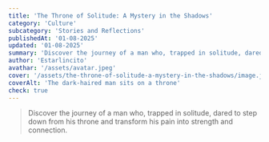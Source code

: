 ```yaml
---
title: 'The Throne of Solitude: A Mystery in the Shadows'
category: 'Culture'
subcategory: 'Stories and Reflections'
publishedAt: '01-08-2025'
updated: '01-08-2025'
summary: 'Discover the journey of a man who, trapped in solitude, dared to step down from his throne and transform his pain into strength and connection.'
author: 'Estarlincito'
avathar: '/assets/avatar.jpeg'
cover: '/assets/the-throne-of-solitude-a-mystery-in-the-shadows/image.jpeg'
coverAlt: 'The dark-haired man sits on a throne'
check: true
---
```


<Introduction>

> Discover the journey of a man who, trapped in solitude, dared to step down from his throne and transform his pain into strength and connection.

</Introduction>

<Contents>
  <Audio
    src='/assets/the-throne-of-solitude-a-mystery-in-the-shadows/audio.mp3'
    type='audio/mp3'
  />

Deep within a forgotten kingdom, where time seemed to stand still, there was a man who ruled from a dark and majestic throne. No one knew much about him—only whispers in taverns and villages nearby spoke of his existence. They said he was cursed, that he had chosen solitude as his only companion. No one dared to approach him, for a heavy, almost impenetrable aura surrounded his castle.

He was no king, no tyrant. He was just a man, broken by the scars of his past. Once, he had loved, he had trusted, but the sting of betrayal drove him to build walls so high that not even sunlight could pierce through. His throne was not one of gold or glory, but of silence and isolation, a place where the echoes of his sorrow multiplied endlessly. In the reflection of his sword, he did not see the warrior he had once been, but a shadow trapped in an abyss of his own making.

Yet, there was something peculiar about him. He was not weak. Despite his solitude, there was a spark of life that still burned within, like a candle refusing to be snuffed out. Day after day, he stared into the flames on the walls of his castle and asked himself: Is this my fate? Am I destined for this eternal void?

One night, under a celestial light streaming through the broken roof of his hall, something shifted. It wasn’t a miracle or an unexpected visitor. It was something subtler—a thought. A question that gnawed at him: What if the problem isn’t the world, but me? What if stepping down from this throne doesn’t make me weaker, but stronger?

That question, small as a seed, began to grow. Over the days, the man decided to test his limits. For the first time in years, he stepped outside—not far, just to the threshold of his castle. There, the cold wind and the sound of birds greeted him. Nothing extraordinary happened, but that single step was enough to ignite something within him.

At first, it was hard. The armor he had built around himself was still heavy. When people approached, he doubted them, he retreated, he feared. But little by little, he began to see that not everyone was like those who had hurt him. He learned to tell the difference between those who wanted to build something with him and those who sought to tear him down.

<Image
  alt='The dark-haired man now with a smile on his face and with friends'
  src='/assets/the-throne-of-solitude-a-mystery-in-the-shadows/image1.jpeg'
/>

> _&quot;From his once-lonely throne, he learned this: strength is not in standing alone, but in allowing others to stand beside you. Healing begins where isolation ends&quot;_ <br/> **-Estarlincito-**

And over time, his throne transformed. It was no longer a symbol of solitude but a place of reflection. It became a space where he could sit—not to hide, but to look into the distance and remember how far he had come. The man ceased to be a mystery to the world, and more importantly, he ceased to be a mystery to himself.

He learned that isolation, while tempting, was not the solution. That to live is to take risks, that opening yourself to pain also opens the door to joy. And when he finally understood this, solitude stopped being his punishment.

The man of the throne now walks among others—not as a lonely king, but as someone who carries with him the most valuable lesson of all: the past can hurt us, but it doesn’t have to define us.

</Contents>
